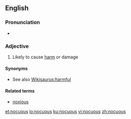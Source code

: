 ==English==

===Pronunciation===
* {{IPA|/ˈnɑ.kju.əs/|lang=en}}

===Adjective===
{{en-adj}}

# Likely to cause [[harm]] or damage

====Synonyms====
* See also [[Wikisaurus:harmful]]

====Related terms====
* [[noxious]]

[[et:nocuous]]
[[io:nocuous]]
[[ku:nocuous]]
[[vi:nocuous]]
[[zh:nocuous]]